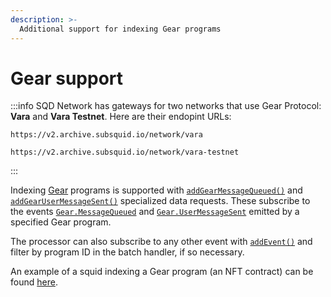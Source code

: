 ```yaml
---
description: >-
  Additional support for indexing Gear programs
---
```


# Gear support

:::info
SQD Network has gateways for two networks that use Gear Protocol: **Vara** and **Vara Testnet**. Here are their endopint URLs:
```
https://v2.archive.subsquid.io/network/vara
```
```
https://v2.archive.subsquid.io/network/vara-testnet
```
:::

Indexing [Gear](https://gear-tech.io/) programs is supported with [`addGearMessageQueued()`](/sdk/reference/processors/substrate-batch/data-requests/#addgearmessagequeued) and [`addGearUserMessageSent()`](/sdk/reference/processors/substrate-batch/data-requests/#addgearusermessagesent) specialized data requests. These subscribe to the events [`Gear.MessageQueued`](https://wiki.gear-tech.io/docs/api/events/#messagequeued) and [`Gear.UserMessageSent`](https://wiki.gear-tech.io/docs/api/events/#usermessagesent) emitted by a specified Gear program.

The processor can also subscribe to any other event with [`addEvent()`](/sdk/reference/processors/substrate-batch/data-requests/#events) and filter by program ID in the batch handler, if so necessary. 

An example of a squid indexing a Gear program (an NFT contract) can be found [here](https://github.com/subsquid/squid-sdk/tree/master/test/gear-nft).
